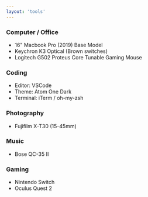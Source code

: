 ```yaml
---
layout: 'tools'
---
```


### Computer / Office

- 16" Macbook Pro (2019) Base Model
- Keychron K3 Optical (Brown switches)
- Logitech G502 Proteus Core Tunable Gaming Mouse

### Coding

- Editor: VSCode
- Theme: Atom One Dark
- Terminal: iTerm / oh-my-zsh

### Photography

- Fujifilm X-T30 (15-45mm)

### Music

- Bose QC-35 II

### Gaming

- Nintendo Switch
- Oculus Quest 2
